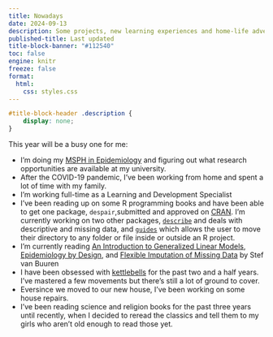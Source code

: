 ```yaml
---
title: Nowadays
date: 2024-09-13
description: Some projects, new learning experiences and home-life adventures
published-title: Last updated
title-block-banner: "#112540"
toc: false
engine: knitr
freeze: false
format:
  html:
    css: styles.css
---
```


```css
#title-block-header .description {
    display: none;
}
```

This year will be a busy one for me:

-   I'm doing my [MSPH in Epidemiology](https://www.liberty.edu/residential/health-sciences/masters/public-health/msph-epidemiology/) and figuring out what research opportunities are available at my university.
-   After the COVID-19 pandemic, I've been working from home and spent a lot of time with my family.
-   I'm working full-time as a Learning and Development Specialist
- I've been reading up on some R programming books and have been able to get one package, `despair`,submitted and approved on [CRAN](https://cran.rstudio.com/web/packages/despair/). I'm currently working on two other packages, [`describe`](https://github.com/jpmonteagudo28/describe) and deals with descriptive and missing data, and [`guides`](https://github.com/jpmonteagudo28/guide) which allows the user to move their directory to any folder or file inside or outside an R project. 
-   I'm currently reading [An Introduction to Generalized Linear Models](https://www.amazon.com/Introduction-Generalized-Quantitative-Applications-Sciences/dp/0761920846), [Epidemiology by Design](https://www.amazon.com/Epidemiology-Design-Causal-Approach-Sciences/dp/0190665769/ref=sr_1_1?crid=37D1MFY4ZYRFD&dib=eyJ2IjoiMSJ9.fp2pEVeyeMmyBFLhIW5VSW9CzPu1S0FkGjfJHrJDjZy_ACkSPNsO60-zaCgmnPfrUB8qpRHyk-Q8GgFEpceTXoskJ3GK3OGRB_PdoXfZa5PDt63f2zjg5HU6D577Z97e1bS5EN-98q6bdeNDiLXfIUbR2U-tyCeTSbFgFqmvRzyju5EEMHTaKg2rqAiHEyhPZ1DFveF1_QhrNNpyh8i-lHIaIkWQKhFvgYcSDpd6LeI.DkuBhEE02xpe1FTDbs1fdSJN5tvV3OBf5v6fKVwf6UU&dib_tag=se&keywords=epidemiology+by+design&qid=1726253555&s=books&sprefix=epidemiology+by+desing%2Cstripbooks%2C84&sr=1-1), and [Flexible Imputation of Missing Data](https://stefvanbuuren.name/fimd/) by Stef van Buuren
-   I have been obsessed with [kettlebells](https://www.roguefitness.com/conditioning/strength-equipment/kettlebells?gad_source=1&gclid=CjwKCAiArfauBhApEiwAeoB7qGKW1QZiYRoVee6Ak1xK2fM9izidlnV-h8GoWOpbN58oTeEv43dAFxoC_iYQAvD_BwE) for the past two and a half years. I've mastered a few movements but there's still a lot of ground to cover.
-   Eversince we moved to our new house, I've been working on some house repairs.
-   I've been reading science and religion books for the past three years until recently, when I decided to reread the classics and tell them to my girls who aren't old enough to read those yet.
